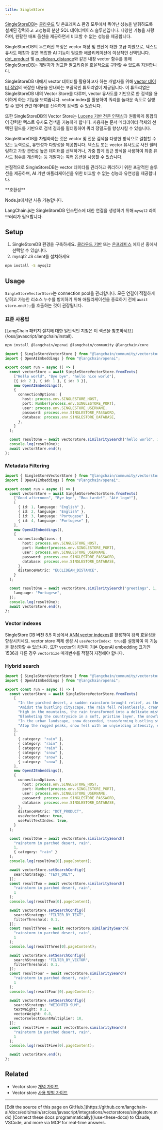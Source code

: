 ```yaml
---
title: SingleStore
---
```


[SingleStoreDB](https://singlestore.com/)는 [클라우드](https://www.singlestore.com/cloud/) 및 온프레미스 환경 모두에서 뛰어난 성능을 발휘하도록 설계된 강력하고 고성능의 분산 SQL 데이터베이스 솔루션입니다. 다양한 기능을 자랑하며, 원활한 배포 옵션을 제공하면서 비교할 수 없는 성능을 제공합니다.

SingleStoreDB의 두드러진 특징은 vector 저장 및 연산에 대한 고급 지원으로, 텍스트 유사도 매칭과 같은 복잡한 AI 기능이 필요한 애플리케이션에 이상적인 선택입니다. [dot_product](https://docs.singlestore.com/managed-service/en/reference/sql-reference/vector-functions/dot_product.html) 및 [euclidean_distance](https://docs.singlestore.com/managed-service/en/reference/sql-reference/vector-functions/euclidean_distance.html)와 같은 내장 vector 함수를 통해 SingleStoreDB는 개발자가 정교한 알고리즘을 효율적으로 구현할 수 있도록 지원합니다.

SingleStoreDB 내에서 vector 데이터를 활용하고자 하는 개발자를 위해 [vector 데이터 작업](https://docs.singlestore.com/managed-service/en/developer-resources/functional-extensions/working-with-vector-data.html)의 복잡한 내용을 안내하는 포괄적인 튜토리얼이 제공됩니다. 이 튜토리얼은 SingleStoreDB 내의 Vector Store를 다루며, vector 유사도를 기반으로 한 검색을 용이하게 하는 기능을 보여줍니다. vector index를 활용하여 쿼리를 놀라운 속도로 실행할 수 있어 관련 데이터를 신속하게 검색할 수 있습니다.

또한 SingleStoreDB의 Vector Store는 [Lucene 기반 전문 인덱싱](https://docs.singlestore.com/cloud/developer-resources/functional-extensions/working-with-full-text-search/)과 원활하게 통합되어 강력한 텍스트 유사도 검색을 가능하게 합니다. 사용자는 문서 메타데이터 객체의 선택된 필드를 기반으로 검색 결과를 필터링하여 쿼리 정밀도를 향상시킬 수 있습니다.

SingleStoreDB를 차별화하는 것은 vector 및 전문 검색을 다양한 방식으로 결합할 수 있는 능력으로, 유연성과 다양성을 제공합니다. 텍스트 또는 vector 유사도로 사전 필터링하고 가장 관련성 높은 데이터를 선택하거나, 가중 합계 접근 방식을 사용하여 최종 유사도 점수를 계산하는 등 개발자는 여러 옵션을 사용할 수 있습니다.

본질적으로 SingleStoreDB는 vector 데이터를 관리하고 쿼리하기 위한 포괄적인 솔루션을 제공하며, AI 기반 애플리케이션을 위한 비교할 수 없는 성능과 유연성을 제공합니다.

<Tip>
**호환성**

Node.js에서만 사용 가능합니다.
</Tip>

LangChain.js는 SingleStoreDB 인스턴스에 대한 연결을 생성하기 위해 `mysql2` 라이브러리가 필요합니다.

## Setup

1. SingleStoreDB 환경을 구축하세요. [클라우드 기반](https://docs.singlestore.com/managed-service/en/getting-started-with-singlestoredb-cloud.html) 또는 [온프레미스](https://docs.singlestore.com/db/v8.1/en/developer-resources/get-started-using-singlestoredb-for-free.html) 에디션 중에서 선택할 수 있습니다.
2. mysql2 JS client를 설치하세요

```bash npm
npm install -S mysql2
```
## Usage

`SingleStoreVectorStore`는 connection pool을 관리합니다. 모든 연결이 적절하게 닫히고 가능한 리소스 누수를 방지하기 위해 애플리케이션을 종료하기 전에 `await store.end();`를 호출하는 것이 권장됩니다.

### 표준 사용법

<Tip>
[LangChain 패키지 설치에 대한 일반적인 지침은 이 섹션을 참조하세요](/oss/javascript/langchain/install).
</Tip>

```bash npm
npm install @langchain/openai @langchain/community @langchain/core
```

```typescript
import { SingleStoreVectorStore } from "@langchain/community/vectorstores/singlestore";
import { OpenAIEmbeddings } from "@langchain/openai";

export const run = async () => {
  const vectorStore = await SingleStoreVectorStore.fromTexts(
    ["Hello world", "Bye bye", "hello nice world"],
    [{ id: 2 }, { id: 1 }, { id: 3 }],
    new OpenAIEmbeddings(),
    {
      connectionOptions: {
        host: process.env.SINGLESTORE_HOST,
        port: Number(process.env.SINGLESTORE_PORT),
        user: process.env.SINGLESTORE_USERNAME,
        password: process.env.SINGLESTORE_PASSWORD,
        database: process.env.SINGLESTORE_DATABASE,
      },
    }
  );

  const resultOne = await vectorStore.similaritySearch("hello world", 1);
  console.log(resultOne);
  await vectorStore.end();
};
```

### Metadata Filtering

```typescript
import { SingleStoreVectorStore } from "@langchain/community/vectorstores/singlestore";
import { OpenAIEmbeddings } from "@langchain/openai";

export const run = async () => {
  const vectorStore = await SingleStoreVectorStore.fromTexts(
    ["Good afternoon", "Bye bye", "Boa tarde!", "Até logo!"],
    [
      { id: 1, language: "English" },
      { id: 2, language: "English" },
      { id: 3, language: "Portugese" },
      { id: 4, language: "Portugese" },
    ],
    new OpenAIEmbeddings(),
    {
      connectionOptions: {
        host: process.env.SINGLESTORE_HOST,
        port: Number(process.env.SINGLESTORE_PORT),
        user: process.env.SINGLESTORE_USERNAME,
        password: process.env.SINGLESTORE_PASSWORD,
        database: process.env.SINGLESTORE_DATABASE,
      },
      distanceMetric: "EUCLIDEAN_DISTANCE",
    }
  );

  const resultOne = await vectorStore.similaritySearch("greetings", 1, {
    language: "Portugese",
  });
  console.log(resultOne);
  await vectorStore.end();
};
```

### Vector indexes

SingleStore DB 버전 8.5 이상에서 [ANN vector indexes](https://docs.singlestore.com/cloud/reference/sql-reference/vector-functions/vector-indexing/)를 활용하여 검색 효율성을 향상시키세요.
vector store 객체 생성 시 `useVectorIndex: true`를 설정하여 이 기능을 활성화할 수 있습니다.
또한 vector의 차원이 기본 OpenAI embedding 크기인 1536과 다른 경우 `vectorSize` 매개변수를 적절히 지정해야 합니다.

### Hybrid search

```typescript
import { SingleStoreVectorStore } from "@langchain/community/vectorstores/singlestore";
import { OpenAIEmbeddings } from "@langchain/openai";

export const run = async () => {
  const vectorStore = await SingleStoreVectorStore.fromTexts(
    [
      "In the parched desert, a sudden rainstorm brought relief, as the droplets danced upon the thirsty earth, rejuvenating the landscape with the sweet scent of petrichor.",
      "Amidst the bustling cityscape, the rain fell relentlessly, creating a symphony of pitter-patter on the pavement, while umbrellas bloomed like colorful flowers in a sea of gray.",
      "High in the mountains, the rain transformed into a delicate mist, enveloping the peaks in a mystical veil, where each droplet seemed to whisper secrets to the ancient rocks below.",
      "Blanketing the countryside in a soft, pristine layer, the snowfall painted a serene tableau, muffling the world in a tranquil hush as delicate flakes settled upon the branches of trees like nature's own lacework.",
      "In the urban landscape, snow descended, transforming bustling streets into a winter wonderland, where the laughter of children echoed amidst the flurry of snowballs and the twinkle of holiday lights.",
      "Atop the rugged peaks, snow fell with an unyielding intensity, sculpting the landscape into a pristine alpine paradise, where the frozen crystals shimmered under the moonlight, casting a spell of enchantment over the wilderness below.",
    ],
    [
      { category: "rain" },
      { category: "rain" },
      { category: "rain" },
      { category: "snow" },
      { category: "snow" },
      { category: "snow" },
    ],
    new OpenAIEmbeddings(),
    {
      connectionOptions: {
        host: process.env.SINGLESTORE_HOST,
        port: Number(process.env.SINGLESTORE_PORT),
        user: process.env.SINGLESTORE_USERNAME,
        password: process.env.SINGLESTORE_PASSWORD,
        database: process.env.SINGLESTORE_DATABASE,
      },
      distanceMetric: "DOT_PRODUCT",
      useVectorIndex: true,
      useFullTextIndex: true,
    }
  );

  const resultOne = await vectorStore.similaritySearch(
    "rainstorm in parched desert, rain",
    1,
    { category: "rain" }
  );
  console.log(resultOne[0].pageContent);

  await vectorStore.setSearchConfig({
    searchStrategy: "TEXT_ONLY",
  });
  const resultTwo = await vectorStore.similaritySearch(
    "rainstorm in parched desert, rain",
    1
  );
  console.log(resultTwo[0].pageContent);

  await vectorStore.setSearchConfig({
    searchStrategy: "FILTER_BY_TEXT",
    filterThreshold: 0.1,
  });
  const resultThree = await vectorStore.similaritySearch(
    "rainstorm in parched desert, rain",
    1
  );
  console.log(resultThree[0].pageContent);

  await vectorStore.setSearchConfig({
    searchStrategy: "FILTER_BY_VECTOR",
    filterThreshold: 0.1,
  });
  const resultFour = await vectorStore.similaritySearch(
    "rainstorm in parched desert, rain",
    1
  );
  console.log(resultFour[0].pageContent);

  await vectorStore.setSearchConfig({
    searchStrategy: "WEIGHTED_SUM",
    textWeight: 0.2,
    vectorWeight: 0.8,
    vectorselectCountMultiplier: 10,
  });
  const resultFive = await vectorStore.similaritySearch(
    "rainstorm in parched desert, rain",
    1
  );
  console.log(resultFive[0].pageContent);

  await vectorStore.end();
};
```

## Related

- Vector store [개념 가이드](/oss/javascript/integrations/vectorstores)
- Vector store [사용 방법 가이드](/oss/javascript/integrations/vectorstores)

---

<Callout icon="pen-to-square" iconType="regular">
    [Edit the source of this page on GitHub.](https://github.com/langchain-ai/docs/edit/main/src/oss/javascript/integrations/vectorstores/singlestore.mdx)
</Callout>
<Tip icon="terminal" iconType="regular">
    [Connect these docs programmatically](/use-these-docs) to Claude, VSCode, and more via MCP for    real-time answers.
</Tip>

